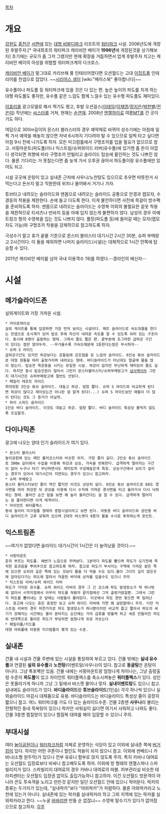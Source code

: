 {{{#!html
<iframe width="480" height="390" src="http://www.youtube.com/embed/oL-6fEDj2Hs" frameborder="0" allowfullscreen></iframe>}}}
[[목차]]
= 개요 =
[[강원도]] [[홍천군]] [[서면(홍천)|서면]]에 있는 [[대명 비발디파크]] 리조트의 [[워터파크]] 시설.
2006년도에 개장된 후발주자.[* 국내최초의 워터파크 캐리비안 베이가 '''1996년'''에 개장된것을 상기해보자] 초기에는 규모가 좀 그저 그랬지만 현재 확장을 거듭하면서 업계 후발주자 치고는 캐리비안 베이의 아성을 위협할 워터파크계의 다크호스.

[[캐리비안 베이]]가 말그대로 카리브해 풍 인테리어였다면 오션월드는 고대 [[이집트]]풍 인테리어를 컨셉으로 잡았다. ~~[[시리어스 샘]]이 [wiki:"페이스북" 좋아합니다]~~ 

유수풀이나 파도풀 등 워터파크에 있을 것은 다 있는 편.
높은 높이의 파도를 치게 하는 대형 파도풀도 좋지만, 유수풀 같은 느낌도 함께 느낄수 있는 유수형 파도풀도 재미있다.

[[이효리]]를 광고모델로 해서 찍기도 했고, 후발 오션걸스([[이태임]]/[[이채영]]/[[장지은]]/[[박한별]]/[[전은미]]) 작년에는 [[씨스타]]를 거쳐, 현재는 [[손연재]].
2008년 [[엔젤하이로(웹 사이트)|엔젤하이로]] 여름[[MT]]를 간 곳이기도 하다.

여담으로 300m길이의 몬스터 블라스터의 경우 예약제로 바뀌어 성수기에는 아침에 일찍 가서 예약을 해놓지 않으면 저녁 6시까지 기다려야 탈 수 있으므로 일찍 타고 싶다면 아침 9시 전에 나가도록 하자. 모든 미끄럼틀에서 구명조끼를 입을 필요가 없으므로 참고. 서핑마운트(파도풀)이나 익스트림/슈퍼와이드 리버(유수풀)에 있기엔 좀 돈이 아깝다 생각되면 취향에 따라 구명조끼 안빌리고 슬라이드 탑승에 올인하는 것도 나쁘진 않다. 물론 기다리는 거 못참는다면 좀 늦게 가서 오후권 끊어서 파도풀이랑 유수풀에만 있어도 되고.

시설 곳곳에 온탕이 있고 실내존 근처에 사우나/노천탕도 있으므로 추우면 따뜻한거 사먹는다고 돈쓰지 말고 직원한테 위치나 물어봐서 거기나 가자.

튜브타고 내려오는 슬라이드와 맨몸으로 내려오는 슬라이드 공통으로 안경과 캡모자, 수경등의 착용을 제한한다. 손에 들고 다도록 한다. 이게 불안하다면 사전에 목걸이 방수팩을 준비하도록 하자. 맨몸으로 내려오는 슬라이드는 수영복 이외의 불필요한 겉옷 착용을 제한하므로 티셔츠나 반바지 등을 아예 입지 않는게 불편하지 않다. 남성의 경우 아예 트렁크 형의 수영복을 입는 것도 나쁘지 않다. 풀장(파도풀 등)에 들어갈 때는 모자(캡모자도 가능)와 구명조끼 착용을 강제하므로 참고하도록 하자.

극성수기 말고 휴가 끝물 기준으로 몬스터 블라스터 대기시간 2시간 30분, 슈퍼 부메랑고 2시간이다. 이 둘을 제외하면 나머지 슬라이드(시설)는 대체적으로 1시간 안쪽에 탑승할 수 있다.

2011년 캐리비안 베이를 넘어 국내 이용객수 1위를 하였다.--콩라인의 배신자--

= 시설 =
== 메가슬라이드존 ==
실외게이트와 가장 가까운 시설.
 * 카이로레이싱
 실외 게이트를 통해 입장하면 가장 먼저 보이는 시설이다. 매트 슬라이드로 속도대결을 한다는 컨셉으로 초시계가 있어 탑승 후에 자신이 내려온 속도를 알 수 있도록 되어 있는 구조이다. 동시에 8명이 출발하는 형태. 그래서 줄도 짧은 편. 끝부분에 조그마한 급하강 구간이 있다는 점만 알아두자. --무거울수록 가속도때문에 1등한다는점은 무시하자--
 * 슈퍼 S 라이드
 급하강구간도 있지만 하강보다는 흔들림에 강조점을 둔 느낌의 슬라이드. 6인승 튜브 슬라이드로 대형 원통을 따라 출렁거리며 내려오는 형태. 바디슬라이드가 아닌데도 얼굴에 물을 많이 맞는다. 탑승전 목운동을 시키는 유일한 시설. 하강이 없지만 무난하게 재미있어 줄도 길다. 하지만 동시 탑승인원이 많아서 그런지 몬스터블라스터/슈퍼부메랑고가 [[넘사벽]]이라 그런지 대기시간은 슈퍼부메랑고에 절반도 안된다.
 * 패밀리 레프트 라이드
 최대정원 3인승 튜브 슬라이드. 대놓고 하강. 엄청 짧다. 슈퍼 S 라이드와 비교하게 된다면 하강이 많다고 재미있는건 아니란 걸 알게 된다(...) 슈퍼 S 라이드보단 애들이 더 많이 탄다는 것도 그 증거가 아닐까.
 * 하이 스피드 슬라이드
 1인승 바디 슬라이드. 이것도 대놓고 하강. 엄청 짧다. 바디 슬라이드 특성상 물먹지 않도록 조심할것. 
== 다이나믹존 ==
광고에 나오는 양대 인기 슬라이드가 여기 있다.
 * 몬스터 블라스터
 놀이공원에 있는 메인 롤러코스터와 비슷한 위치. 가장 줄이 길다. 2인승 튜브 슬라이드로 300m 길이에서 수압을 이용해 하강과 상승, 가속을 반복한다. 급격하게 떨어지는 구간이 없어 누구나 타기 무난하면서도 재미있게 구성해놓은게 특징. 상승구간에서 보트가 걸리는 경우가 있어서 대기시간이 지연되는 경우가 있으니 참고하자.
 * 슈퍼 부메랑고
 몬스터 블라스터보단 줄이 약간 짧지만 이것도 상당히 길다. 6인승 튜브 슬라이드로 68도 경사면을 따라 하강한 뒤 관성을 이용해 다시 수직에 가까운 경사면을 타고 올라가서 다시 낙하하는 형태. 올라간 순간 밑을 보면 꽤 높이 올라간다는 걸 알 수 있다. 급격하게 떨어지는 걸 좋아한다면 이게 제격이다.
 * 자이언트 워터플렉스
 동네 놀이터 미끄럼틀 형태의 종합시설이라고 보면 된다. 아동용 바디 슬라이드와 성인용 바디 슬라이드가 고루 갖춰져 있으며 2대의 바스켓이 6톤의 물을 수시로 투하하는게 포인트.
== 익스트림존 ==
~~여기가 없었다면 슬라이드 대기시간이 1시간은 더 늘어났을 것이다.~~
 * 서핑마운트
 흔히 부르는 파도풀. 해변가 느낌으로 꾸며놨다. 1분마다 파도를 뿜으며 파도가 오기전에 묵직한 효과음을 뿌려주므로 참고하도록 하자. 참고로 파도가 부서지는 구역에 가까운 얕은 쪽에 있으면 오히려 깊은 쪽에 있는 것보다 물을 더 먹을 수도 있다.물이 그다지 깊지 않은곳에 앉아있다가는 파도에 말려서 까끌한 바닥에 상처를 입을수도 있으니 주의
 * 익스트림 리버/슈퍼 와이드 리버
 파도가 가미된 유수풀. 슈퍼 와이드 리버의 경우 그 긴 코스에 파도 발생장소가 딱 하나밖에 없어서 시작지점에서 아무리 파도를 쳐봤자 끝지점에선 그저 출렁거림일뿐. 그래서 그런지 파도를 뿜어내는 곳 앞에는 사람들이 몰려있다. 이곳에서 파도 한번 맞으면 쭉 밀려난다. 광고에 나오는 효린 표정만 보고 슈퍼 와이드 리버에 가면 꽤 실망할테니 주의. 다만 익스트림 리버의 경우 마찬가지로 파도 발생장소가 하나뿐이지만 비교적 좁고 짧아서 파도의 세기가 강해지는 시간에는 물이 쏟아지는 순간에는 거의 급류를 방불케 하고 새로 만들어진 파도와 반대쪽으로 돌아온 파도가 부딫히면 엄청나게 위로 치솟는다
 * 패밀리풀/키드풀
 대형 야외풀에 아동용 미끄럼틀이 몇개 있는 수준.
== 실내존 ==
건물 내 시설과 건물 주변에 있는 시설을 통칭하여 부르고 있다. 건물 밖에는 '''실내 유수풀'''과 연결된 '''실외 유수풀'''과 '''노천탕'''(이벤트탕/사우나)이 있다. 참고로 '''동굴탕'''은 온탕이 아니다. 그냥 폭포벽만 있음. 건물 내에는 서핑마운트랑 엄청나게 차이나는, 그냥 출렁출렁 수준의 '''파도풀'''이 있고 자이언트 워터플렉스를 축소시켜놓은 '''워터플렉스'''가 있다. 성인은 못올라가게 하니까 그냥 그 밑에서 바스켓 물이나 맞자. '''실내이벤트탕'''도 있으니 참고. 실내에도 슬라이드가 있다. '''바디슬라이드'''랑 '''튜브슬라이드'''(1인승) 각각 하나씩 있으니 실외슬라이드 마감시 대체품으로 유용. 바디슽라이드는 바디슬라이드 특성상 줄이 굉장히 짧으니 참고. 여느 워터파크를 가도 다 있는 슬라이드수준. 건물 2층엔 '''사우나'''라 불리는 전형적인 동네 목욕탕이 있으니 락카안 샤워실이 싫다면 여기서 샤워하고 나와도 좋다. 건물 3층엔 찜질방이 있으나 찜질복 대여를 해야 입장할 수 있으니 주의.
== 부대시설 ==
여타 [[놀이공원]]이나 [[워터파크]]처럼 자체로 운영하는 식당이 있고 이외에 실내존 쪽에 [[버거킹]]이 있다. 하지만 어떤 쿠폰이나 할인도 적용이 되지 않으니 참고. 이외에 썬베드나 카바나(소형 원두막)가 있으나 전부 유료니 함부로 앉지 않도록 주의. 특히 카바나 대여료는 오션월드 입장료보다 비싸니 참고해두도록 하자. 이외에 방 형태의 엔젤스파나 스파빌리지가 있다. 스파빌리지 대여료의 경우 카바나 대여료의 따블. 피부관리실 비슷한 테라피센터는 오션월드 입장권 없이도 출입가능하니 참고하자. 이건 오션월드 방문객이 아니라 콘도 투숙객을 노리고 만든것 같지만 일단 오션월드 안에 있으니 적어둔다.
락카의 종류는 두가지가 있는데, "실내락카"보다 "야외락카"가 저렴하다. 물론 야외락카라고 노천에 있는거 아니다. 실내존에 있는 락카를 실내락카라 하고 그외 지역에 있는 락카를 실외락카라고 한다. ~~누굴 [[바바리맨]] 만들 순 없잖냐~~
수영복 탈수기가 있다가 없어젔으므로 참고하자.
[[각주]]
